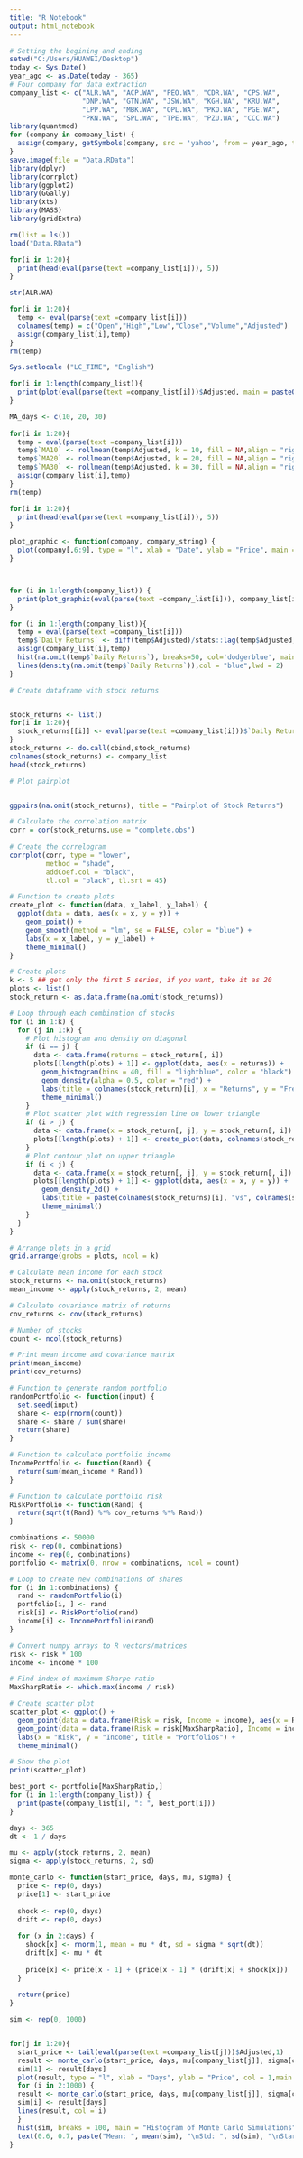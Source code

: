 ```yaml
---
title: "R Notebook"
output: html_notebook
---
```



```r
# Setting the begining and ending
setwd("C:/Users/HUAWEI/Desktop")
today <- Sys.Date()
year_ago <- as.Date(today - 365)
# Four company for data extraction
company_list <- c("ALR.WA", "ACP.WA", "PEO.WA", "CDR.WA", "CPS.WA", 
                  "DNP.WA", "GTN.WA", "JSW.WA", "KGH.WA", "KRU.WA", 
                  "LPP.WA", "MBK.WA", "OPL.WA", "PKO.WA", "PGE.WA", 
                  "PKN.WA", "SPL.WA", "TPE.WA", "PZU.WA", "CCC.WA")
library(quantmod)
for (company in company_list) {
  assign(company, getSymbols(company, src = 'yahoo', from = year_ago, to = today, auto.assign = FALSE))
}
save.image(file = "Data.RData")
library(dplyr)
library(corrplot)
library(ggplot2)
library(GGally)
library(xts)
library(MASS)
library(gridExtra)
```

```r
rm(list = ls())
load("Data.RData")

for(i in 1:20){
  print(head(eval(parse(text =company_list[i])), 5))
}
```

```r
str(ALR.WA)

for(i in 1:20){
  temp <- eval(parse(text =company_list[i]))
  colnames(temp) = c("Open","High","Low","Close","Volume","Adjusted")
  assign(company_list[i],temp)
}
rm(temp)
```

```r
Sys.setlocale ("LC_TIME", "English")
```


```r
for(i in 1:length(company_list)){
  print(plot(eval(parse(text =company_list[i]))$Adjusted, main = paste0(company_list[i]," Adjusted Close Price"), ylab = "Price", xlab = "Date", type = "l", col = "blue"))
}
```



```r
MA_days <- c(10, 20, 30)
 
for(i in 1:20){
  temp = eval(parse(text =company_list[i]))
  temp$`MA10` <- rollmean(temp$Adjusted, k = 10, fill = NA,align = "right")
  temp$`MA20` <- rollmean(temp$Adjusted, k = 20, fill = NA,align = "right")
  temp$`MA30` <- rollmean(temp$Adjusted, k = 30, fill = NA,align = "right")
  assign(company_list[i],temp)
}
rm(temp)

for(i in 1:20){
  print(head(eval(parse(text =company_list[i])), 5))
}
```


```r
plot_graphic <- function(company, company_string) {
  plot(company[,6:9], type = "l", xlab = "Date", ylab = "Price", main = company_string,col = 1:4,legend.loc = "topleft")
}



for (i in 1:length(company_list)) {   
  print(plot_graphic(eval(parse(text =company_list[i])), company_list[i]))
}
```


```r
for (i in 1:length(company_list)){
  temp = eval(parse(text =company_list[i]))
  temp$`Daily Returns` <- diff(temp$Adjusted)/stats::lag(temp$Adjusted, k = 1)
  assign(company_list[i],temp)
  hist(na.omit(temp$`Daily Returns`), breaks=50, col='dodgerblue', main=company_list[i], xlab='Daily Returns', ylab='Count',ylim = c(0,40))
  lines(density(na.omit(temp$`Daily Returns`)),col = "blue",lwd = 2)
}

```


```r
# Create dataframe with stock returns


stock_returns <- list()
for(i in 1:20){
  stock_returns[[i]] <- eval(parse(text =company_list[i]))$`Daily Returns`
}
stock_returns <- do.call(cbind,stock_returns)
colnames(stock_returns) <- company_list
head(stock_returns)
```


```r
# Plot pairplot


ggpairs(na.omit(stock_returns), title = "Pairplot of Stock Returns")
```


```r
# Calculate the correlation matrix
corr = cor(stock_returns,use = "complete.obs")
  
# Create the correlogram
corrplot(corr, type = "lower", 
         method = "shade", 
         addCoef.col = "black", 
         tl.col = "black", tl.srt = 45)

```




```r

# Function to create plots
create_plot <- function(data, x_label, y_label) {
  ggplot(data = data, aes(x = x, y = y)) +
    geom_point() +
    geom_smooth(method = "lm", se = FALSE, color = "blue") +
    labs(x = x_label, y = y_label) +
    theme_minimal()
}

# Create plots
k <- 5 ## get only the first 5 series, if you want, take it as 20
plots <- list()
stock_return <- as.data.frame(na.omit(stock_returns))

# Loop through each combination of stocks
for (i in 1:k) {
  for (j in 1:k) {
    # Plot histogram and density on diagonal
    if (i == j) {
      data <- data.frame(returns = stock_return[, i])
      plots[[length(plots) + 1]] <- ggplot(data, aes(x = returns)) +
        geom_histogram(bins = 40, fill = "lightblue", color = "black") +
        geom_density(alpha = 0.5, color = "red") +
        labs(title = colnames(stock_return)[i], x = "Returns", y = "Frequency") +
        theme_minimal()
    }
    # Plot scatter plot with regression line on lower triangle
    if (i > j) {
      data <- data.frame(x = stock_return[, j], y = stock_return[, i])
      plots[[length(plots) + 1]] <- create_plot(data, colnames(stock_return)[j], colnames(stock_returns)[i])
    }
    # Plot contour plot on upper triangle
    if (i < j) {
      data <- data.frame(x = stock_return[, j], y = stock_return[, i])
      plots[[length(plots) + 1]] <- ggplot(data, aes(x = x, y = y)) +
        geom_density_2d() +
        labs(title = paste(colnames(stock_returns)[i], "vs", colnames(stock_returns)[j]), x = colnames(stock_returns)[j], y = colnames(stock_returns)[i]) +
        theme_minimal()
    }
  }
}

# Arrange plots in a grid
grid.arrange(grobs = plots, ncol = k)


```

```r
# Calculate mean income for each stock
stock_returns <- na.omit(stock_returns)
mean_income <- apply(stock_returns, 2, mean)

# Calculate covariance matrix of returns
cov_returns <- cov(stock_returns)

# Number of stocks
count <- ncol(stock_returns)

# Print mean income and covariance matrix
print(mean_income)
print(cov_returns)
```


```r
# Function to generate random portfolio
randomPortfolio <- function(input) {
  set.seed(input)
  share <- exp(rnorm(count))
  share <- share / sum(share)
  return(share)
}

# Function to calculate portfolio income
IncomePortfolio <- function(Rand) {
  return(sum(mean_income * Rand))
}

# Function to calculate portfolio risk
RiskPortfolio <- function(Rand) {
  return(sqrt(t(Rand) %*% cov_returns %*% Rand))
}

combinations <- 50000
risk <- rep(0, combinations)
income <- rep(0, combinations)
portfolio <- matrix(0, nrow = combinations, ncol = count)

# Loop to create new combinations of shares
for (i in 1:combinations) {
  rand <- randomPortfolio(i)
  portfolio[i, ] <- rand
  risk[i] <- RiskPortfolio(rand)
  income[i] <- IncomePortfolio(rand)
}

```


```r

# Convert numpy arrays to R vectors/matrices
risk <- risk * 100
income <- income * 100

# Find index of maximum Sharpe ratio
MaxSharpRatio <- which.max(income / risk)

# Create scatter plot
scatter_plot <- ggplot() +
  geom_point(data = data.frame(Risk = risk, Income = income), aes(x = Risk, y = Income), color = "blue", shape = 16) +
  geom_point(data = data.frame(Risk = risk[MaxSharpRatio], Income = income[MaxSharpRatio]), aes(x = Risk, y = Income), color = "red", shape = 19, size = 3) +
  labs(x = "Risk", y = "Income", title = "Portfolios") +
  theme_minimal()

# Show the plot
print(scatter_plot)
```


```r
best_port <- portfolio[MaxSharpRatio,]
for (i in 1:length(company_list)) {
  print(paste(company_list[i], ": ", best_port[i]))
}
```


```r
days <- 365
dt <- 1 / days

mu <- apply(stock_returns, 2, mean)
sigma <- apply(stock_returns, 2, sd)

monte_carlo <- function(start_price, days, mu, sigma) {
  price <- rep(0, days)
  price[1] <- start_price
  
  shock <- rep(0, days)
  drift <- rep(0, days)
  
  for (x in 2:days) {
    shock[x] <- rnorm(1, mean = mu * dt, sd = sigma * sqrt(dt))
    drift[x] <- mu * dt
    
    price[x] <- price[x - 1] + (price[x - 1] * (drift[x] + shock[x]))
  }
  
  return(price)
}

sim <- rep(0, 1000)


for(j in 1:20){
  start_price <- tail(eval(parse(text =company_list[j]))$Adjusted,1)
  result <- monte_carlo(start_price, days, mu[company_list[j]], sigma[company_list[j]])
  sim[1] <- result[days]
  plot(result, type = "l", xlab = "Days", ylab = "Price", col = 1,main = paste0("Monte Carlo analysis for ", company_list[j]),ylim = c(0.88*start_price,1.12*start_price))
  for (i in 2:1000) {
  result <- monte_carlo(start_price, days, mu[company_list[j]], sigma[company_list[j]])
  sim[i] <- result[days]
  lines(result, col = i)
  }
  hist(sim, breaks = 100, main = "Histogram of Monte Carlo Simulations", xlab = "Price")
  text(0.6, 0.7, paste("Mean: ", mean(sim), "\nStd: ", sd(sim), "\nStart Price: ", start_price))
}


```



